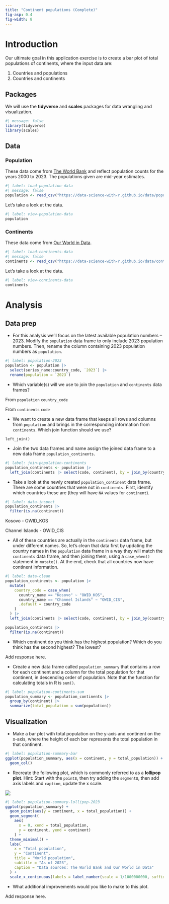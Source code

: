 ```yaml
---
title: "Continent populations (Complete)"
fig-asp: 0.4
fig-width: 8
---
```


# Introduction

Our ultimate goal in this application exercise is to create a bar plot of total populations of continents, where the input data are:

1.  Countries and populations
2.  Countries and continents

## Packages

We will use the **tidyverse** and **scales** packages for data wrangling and visualization.

```r
#| message: false
library(tidyverse)
library(scales)
```

## Data

### Population

These data come from [The World Bank](https://databank.worldbank.org/reports.aspx?source=2&series=SP.POP.TOTL&country=#) and reflect population counts for the years 2000 to 2023.
The populations given are mid-year estimates.

```r
#| label: load-population-data
#| message: false
population <- read_csv("https://data-science-with-r.github.io/data/population.csv")
```

Let's take a look at the data.

```r
#| label: view-population-data
population
```

### Continents

These data come from [Our World in Data](https://ourworldindata.org/grapher/continents-according-to-our-world-in-data).

```r
#| label: load-continents-data
#| message: false
continents <- read_csv("https://data-science-with-r.github.io/data/continents.csv")
```

Let's take a look at the data.

```r
#| label: view-continents-data
continents
```

# Analysis

## Data prep

-   For this analysis we'll focus on the latest available population numbers -- 2023. Modify the `population` data frame to only include 2023 population numbers. Then, rename the column containing 2023 population numbers as `population`.

```r
#| label: population-2023
population <- population |>
  select(series_name:country_code, `2023`) |>
  rename(population = `2023`)
```

-   Which variable(s) will we use to join the `population` and `continents` data frames?

From `population` `country_code`

From `continents` `code`

-   We want to create a new data frame that keeps all rows and columns from `population` and brings in the corresponding information from `continents`. Which join function should we use?

`left_join()`

-   Join the two data frames and name assign the joined data frame to a new data frame `population_continents`.

```r
#| label: join-population-continents
population_continents <- population |>
  left_join(continents |> select(code, continent), by = join_by(country_code == code))
```

-   Take a look at the newly created `population_continent` data frame. There are some countries that were not in `continents`. First, identify which countries these are (they will have `NA` values for `continent`).

```r
#| label: data-inspect
population_continents |>
  filter(is.na(continent))
```

Kosovo - OWID_KOS

Channel Islands - OWID_CIS

-   All of these countries are actually in the `continents` data frame, but under different names. So, let's clean that data first by updating the country names in the `population` data frame in a way they will match the `continents` data frame, and then joining them, using a `case_when()` statement in `mutate()`. At the end, check that all countries now have continent information.

```r
#| label: data-clean
population_continents <- population |>
  mutate(
    country_code = case_when(
      country_name == "Kosovo" ~ "OWID_KOS",
      country_name == "Channel Islands" ~ "OWID_CIS",
      .default = country_code
    )
  ) |>
  left_join(continents |> select(code, continent), by = join_by(country_code == code))

population_continents |>
  filter(is.na(continent))
```

-   Which continent do you think has the highest population? Which do you think has the second highest? The lowest?

Add response here.

-   Create a new data frame called `population_summary` that contains a row for each continent and a column for the total population for that continent, in descending order of population. Note that the function for calculating totals in R is `sum()`.

```r
#| label: population-continents-sum
population_summary <- population_continents |>
  group_by(continent) |>
  summarize(total_population = sum(population))
```

## Visualization

-   Make a bar plot with total population on the y-axis and continent on the x-axis, where the height of each bar represents the total population in that continent.

```r
#| label: population-summary-bar
ggplot(population_summary, aes(x = continent, y = total_population)) +
  geom_col()
```

-   Recreate the following plot, which is commonly referred to as a **lollipop plot**. Hint: Start with the `point`s, then try adding the `segment`s, then add axis labels and `caption`, update the x scale.

![](https://data-science-with-r.github.io/images/population-summary-lollipop-2023.png)

```r
#| label: population-summary-lollipop-2023
ggplot(population_summary) +
  geom_point(aes(y = continent, x = total_population)) +
  geom_segment(
    aes(
      x = 0, xend = total_population, 
      y = continent, yend = continent)
    ) +
  theme_minimal() +
  labs(
    x = "Total population",
    y = "Continent",
    title = "World population",
    subtitle = "As of 2023",
    caption = "Data sources: The World Bank and Our World in Data"
  ) +
  scale_x_continuous(labels = label_number(scale = 1/1000000000, suffix = " bil"))
```

-   What additional improvements would you like to make to this plot.

Add response here.
